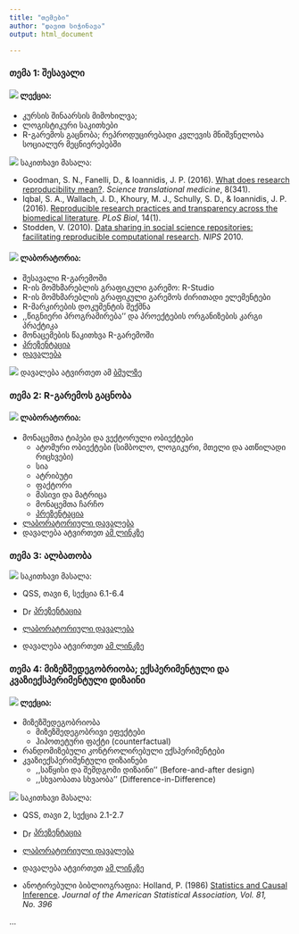 ```yaml
---
title: "თემები"
author: "დავით სიჭინავა"
output: html_document

---
```


### თემა 1: შესავალი

#### ![](ico/teacher.png) ლექცია:

* კურსის შინაარსის მიმოხილვა;
* ლოგისტიკური საკითხები
* R-გარემოს გაცნობა; რეპროდუცირებადი კვლევის მნიშვნელობა სოციალურ მეცნიერებებში


![](ico/open-book.png) საკითხავი მასალა:


+ Goodman, S. N., Fanelli, D., & Ioannidis, J. P. (2016). [What does research reproducibility mean?](https://www.dropbox.com/s/4io57pvabqw539s/Goodman%2C%202016.pdf?dl=0). _Science translational medicine_, 8(341).
+ Iqbal, S. A., Wallach, J. D., Khoury, M. J., Schully, S. D., & Ioannidis, J. P. (2016). [Reproducible research practices and transparency across the biomedical literature](https://www.dropbox.com/s/dgl3tbskfjjn5ib/iqbal_et_al%2C%202016.PDF?dl=0). _PLoS Biol_, 14(1).
+ Stodden, V. (2010). [Data sharing in social science repositories: facilitating reproducible computational research](https://www.dropbox.com/s/uh7vd6diud8tcyu/Stodden%2C%202010.pdf?dl=0). _NIPS_ 2010.


#### ![](ico/flask-outline.png) ლაბორატორია:
* შესავალი R-გარემოში
* R-ის მომხმარებლის გრაფიკული გარემო: R-Studio
* R-ის მომხმარებლის გრაფიკული გარემოს ძირითადი ელემენტები
* R-მარკირების დოკუმენტის შექმნა
* ,,წიგნიერი პროგრამირება'' და პროექტების ორგანიზების კარგი პრაქტიკა 
* მონაცემების წაკითხვა R-გარემოში
* [პრეზენტაცია](https://davidsichinava.github.io/dar/meetings/m1/pres/meeting_1.html)
* [დავალება](https://www.dropbox.com/s/iun44y0iv8mj2vv/lab1.pdf?dl=0)


![](ico/book.png) დავალება ატვირთეთ ამ [ბმულზე](https://www.dropbox.com/request/oUc9abSj2pWwLHgObGV7)


### თემა 2: R-გარემოს გაცნობა

#### ![](ico/flask-outline.png) ლაბორატორია:

* მონაცემთა ტიპები და ვექტორული ობიექტები
	+ ატომური ობიექტები (სიმბოლო, ლოგიკური, მთელი და ათწილადი რიცხვები)
	+ სია
	+ ატრიბუტი
	+ ფაქტორი
	+ მასივი და მატრიცა
	+ მონაცემთა ჩარჩო
	+ <a href="https://davidsichinava.github.io/dar/meetings/m2/pres/meeting_2.html">პრეზენტაცია</a>
* [ლაბორატორიული დავალება](https://www.dropbox.com/s/bhrmma379ihen9o/lab2.pdf?dl=0)
* დავალება ატვირთეთ [ამ ლინკზე](https://www.dropbox.com/request/sl2iimmayEq1Ym3f95zf)

### თემა 3: ალბათობა

![](ico/open-book.png) საკითხავი მასალა:

* QSS, თავი 6, სექცია 6.1-6.4


* <img src="ico/teacher.png" alt="Drawing" style="width: 16px; vertical-align:middle;"/> 
<a href="https://davidsichinava.github.io/dar/meetings/m3/pres/meeting_3.html">პრეზენტაცია</a>
* [ლაბორატორიული დავალება](https://www.dropbox.com/s/96ezsciso3az13g/lab3.pdf?dl=0)
* დავალება ატვირთეთ [ამ ლინკზე](https://www.dropbox.com/request/LhDYEJjQZQRW0DgdeoS2)

### თემა 4: მიზეზშედეგობრიობა; ექსპერიმენტული და კვაზიექსპერიმენტული დიზაინი
#### ![](ico/teacher.png) ლექცია:

- მიზეზშედეგობრიობა
	+ მიზეზშედეგობრივი ეფექტები
	+ ჰიპოთეტური ფაქტი (counterfactual)
- რანდომიზებული კონტროლირებული ექსპერიმენტები
- კვაზიექსპერიმენტული დიზაინები
	+ ,,საწყისი და შემდგომი დიზაინი'' (Before-and-after design)
	+ ,,სხვაობათა სხვაობა'' (Difference-in-Difference)


![](ico/open-book.png) საკითხავი მასალა:

* QSS, თავი 2, სექცია 2.1-2.7

* <img src="ico/teacher.png" alt="Drawing" style="width: 16px; vertical-align:middle;"/> 
<a href="https://davidsichinava.github.io/dar/meetings/m4/pres/meeting_4.html">პრეზენტაცია</a>
* [ლაბორატორიული დავალება](https://www.dropbox.com/s/4kwc7d5x02iyxe5/lab4.pdf?dl=0)
* დავალება ატვირთეთ [ამ ლინკზე](https://www.dropbox.com/request/A6dJZPAgkwRKgfTWtgzg)
* ანოტირებული ბიბლიოგრაფია: Holland, P. (1986) [Statistics and Causal Inference](https://www.dropbox.com/s/u4qjvf9swowl09q/Holland1986.pdf?dl=0). _Journal of the American Statistical Association, Vol. 81, No. 396_


...